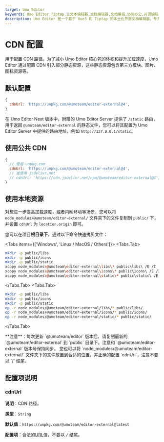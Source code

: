 ```yaml
---
target: Umo Editor
keywords: Umo Editor,Tiptap,富文本编辑器,文档编辑器,文档编辑,协同办公,开源编辑器,国产编辑器
description: Umo Editor 是一个基于 Vue3 和 Tiptap 的本土化开源文档编辑器，专为国人用户设计。它提供了强大的文档编辑能力和 AI 创作功能，支持分页模式、Markdown 语法、富文本编辑、多种格式的节点插入、页面样式设置、文档导出与打印等功能。此外，Umo Editor 还支持自定义扩展、多语言设置和暗色主题。
---
```



# CDN 配置

用于配置 CDN 路径。为了减小 Umo Editor 核心包的体积和提升加载速度，Umo Editor 通过配置 CDN 引入部分静态资源，这些静态资源包含第三方模块、图片、图标资源等。

## 默认配置

```js
{
  cdnUrl: 'https://unpkg.com/@umoteam/editor-external@4',
}
```

在 Umo Editor Next 版本中，附赠的 Umo Editor Server 提供了 `/static` 路由，用于返回 `@umoteam/editor-external` 的静态文件，您可以将其配置为 Umo Editor Server 中提供的路由地址，例如 `http://127.0.0.1/static`。

## 使用公共 CDN

```js
{
  // 使用 unpkg.com
  cdnUrl: 'https://unpkg.com/@umoteam/editor-external@4',
  // 或使用 jsdelivr.net
  // cdnUrl: 'https://cdn.jsdelivr.net/npm/@umoteam/editor-external@4',
}
```

## 使用本地资源

对想进一步提高加载速度，或者内网环境等场景，您可以将 `node_modules/@umoteam/editor-external/` 文件夹下的文件复制到 `public/` 下，并设置 `cdnUrl` 为 `location.origin` 即可。

您可以在项目**根目录下**，通过以下命令快速拷贝文件：

<Tabs items={['Windows', 'Linux / MacOS / Others']}>
<Tabs.Tab>
```bash
mkdir -p public/libs
mkdir -p public/icons
mkdir -p public/static
xcopy node_modules\@umoteam\editor-external\libs\* public\libs\ /E /I
xcopy node_modules\@umoteam\editor-external\icons\* public\icons\ /E /I
xcopy node_modules\@umoteam\editor-external\static\* public\static\ /E /I
```
</Tabs.Tab>
<Tabs.Tab>
```bash
mkdir -p public/libs
mkdir -p public/icons
mkdir -p public/static
cp -r node_modules/@umoteam/editor-external/libs/* public/libs/
cp -r node_modules/@umoteam/editor-external/icons/* public/icons/
cp -r node_modules/@umoteam/editor-external/static/* public/static/
```
</Tabs.Tab>
</Tabs>

<Callout type="warning" emoji="⚠️">
**注意**：每次更新 `@umoteam/editor` 版本后，请复制最新的 `@umoteam/editor-external` 到 `public` 目录下。注意和 `@umoteam/editor-external` 版本号保持同步。
</Callout>

<Callout type="info">
您也可以将 `node_modules/@umoteam/editor-external/` 文件夹下的文件放置到合适的位置，并正确的配置 `cdnUrl`，注意不要以 `/` 结尾。
</Callout>

## 配置项说明

### cdnUrl

**说明**：CDN 路径。

**类型**：`String`

**默认值**：`https://unpkg.com/@umoteam/editor-external@latest`

**配置项**：合法的[URL](https://developer.mozilla.org/zh-CN/docs/Learn/Common_questions/Web_mechanics/What_is_a_URL)值，不要以 `/` 结尾。
